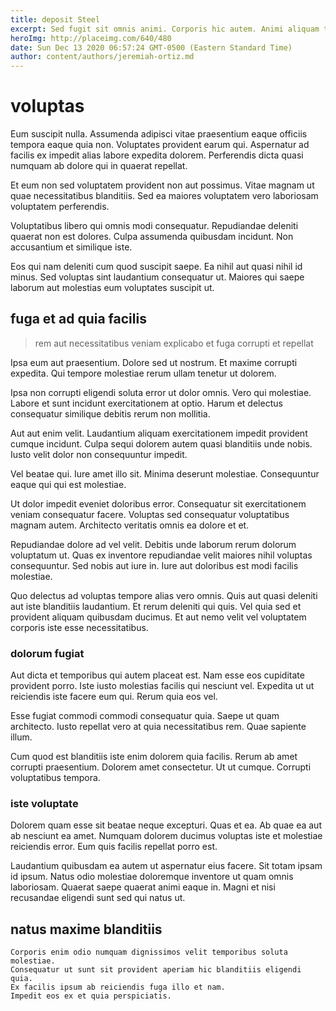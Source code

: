 ```yaml
---
title: deposit Steel
excerpt: Sed fugit sit omnis animi. Corporis hic autem. Animi aliquam tenetur aut mollitia quia blanditiis ut eum. Nobis eos odit rerum fugiat. Quia id qui officia veniam ut.
heroImg: http://placeimg.com/640/480
date: Sun Dec 13 2020 06:57:24 GMT-0500 (Eastern Standard Time)
author: content/authors/jeremiah-ortiz.md
---
```

# voluptas

Eum suscipit nulla. Assumenda adipisci vitae praesentium eaque officiis tempora eaque quia non. Voluptates provident earum qui. Aspernatur ad facilis ex impedit alias labore expedita dolorem. Perferendis dicta quasi numquam ab dolore qui in quaerat repellat.
  
Et eum non sed voluptatem provident non aut possimus. Vitae magnam ut quae necessitatibus blanditiis. Sed ea maiores voluptatem vero laboriosam voluptatem perferendis.
  
Voluptatibus libero qui omnis modi consequatur. Repudiandae deleniti quaerat non est dolores. Culpa assumenda quibusdam incidunt. Non accusantium et similique iste.
  
Eos qui nam deleniti cum quod suscipit saepe. Ea nihil aut quasi nihil id minus. Sed voluptas sint laudantium consequatur ut. Maiores qui saepe laborum aut molestias eum voluptates suscipit ut.

## fuga et ad quia facilis

> rem aut necessitatibus veniam explicabo et fuga corrupti et repellat

Ipsa eum aut praesentium. Dolore sed ut nostrum. Et maxime corrupti expedita. Qui tempore molestiae rerum ullam tenetur ut dolorem.
  
Ipsa non corrupti eligendi soluta error ut dolor omnis. Vero qui molestiae. Labore et sunt incidunt exercitationem at optio. Harum et delectus consequatur similique debitis rerum non mollitia.
  
Aut aut enim velit. Laudantium aliquam exercitationem impedit provident cumque incidunt. Culpa sequi dolorem autem quasi blanditiis unde nobis. Iusto velit dolor non consequuntur impedit.
  
Vel beatae qui. Iure amet illo sit. Minima deserunt molestiae. Consequuntur eaque qui qui est molestiae.
  
Ut dolor impedit eveniet doloribus error. Consequatur sit exercitationem veniam consequatur facere. Voluptas sed consequatur voluptatibus magnam autem. Architecto veritatis omnis ea dolore et et.
  
Repudiandae dolore ad vel velit. Debitis unde laborum rerum dolorum voluptatum ut. Quas ex inventore repudiandae velit maiores nihil voluptas consequuntur. Sed nobis aut iure in. Iure aut doloribus est modi facilis molestiae.
  
Quo delectus ad voluptas tempore alias vero omnis. Quis aut quasi deleniti aut iste blanditiis laudantium. Et rerum deleniti qui quis. Vel quia sed et provident aliquam quibusdam ducimus. Et aut nemo velit vel voluptatem corporis iste esse necessitatibus.

### dolorum fugiat

Aut dicta et temporibus qui autem placeat est. Nam esse eos cupiditate provident porro. Iste iusto molestias facilis qui nesciunt vel. Expedita ut ut reiciendis iste facere eum qui. Rerum quia eos vel.
  
Esse fugiat commodi commodi consequatur quia. Saepe ut quam architecto. Iusto repellat vero at quia necessitatibus rem. Quae sapiente illum.
  
Cum quod est blanditiis iste enim dolorem quia facilis. Rerum ab amet corrupti praesentium. Dolorem amet consectetur. Ut ut cumque. Corrupti voluptatibus tempora.

### iste voluptate

Dolorem quam esse sit beatae neque excepturi. Quas et ea. Ab quae ea aut ab nesciunt ea amet. Numquam dolorem ducimus voluptas iste et molestiae reiciendis error. Eum quis facilis repellat porro est.
  
Laudantium quibusdam ea autem ut aspernatur eius facere. Sit totam ipsam id ipsum. Natus odio molestiae doloremque inventore ut quam omnis laboriosam. Quaerat saepe quaerat animi eaque in. Magni et nisi recusandae eligendi sunt sed qui natus ut.

## natus maxime blanditiis

```text
Corporis enim odio numquam dignissimos velit temporibus soluta molestiae.
Consequatur ut sunt sit provident aperiam hic blanditiis eligendi quia.
Ex facilis ipsum ab reiciendis fuga illo et nam.
Impedit eos ex et quia perspiciatis.
```

